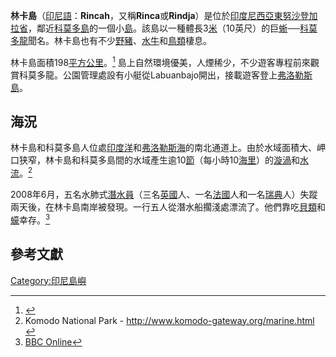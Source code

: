 {{coord|08|44|33|S|119|42|3|E|region:ID_type:isle|display=title}}
{{Infobox Islands
| name          = 林卡<br />Rincah
| native name   = Pulau Rindja
| image name    = Rinca2.jpg
| image caption = 林卡島
| image alt     = 
| area          = 198 km²
| location      = [[海洋东南亚|海洋东南亚]]
| locator map      = {{Location map |Indonesia | label=Rincah |mark=<!--dot-->red pog.svg |lat_deg=-8|lat_min=44 |lon_deg=119|lon_min=42 |position=right |width=300 |float=right}}
| locator map size = 
| map_custom       = yes
| archipelago   = [[小巽他群島|小巽他群島]]
| country       = Indonesia
| country admin divisions title = 省
| country admin divisions       = [[東努沙登加拉省|東努沙登加拉省]]
| largest city  = 
| demonym       = 
| population    = 
| density       = 
| ethnic groups = 
}}
'''林卡島'''（[[印尼語|印尼語]]：'''Rincah'''，又稱'''Rinca'''或'''Rindja'''）是位於[[印度尼西亞|印度尼西亞]][[東努沙登加拉省|東努沙登加拉省]]，鄰近[[科莫多島|科莫多島]]的一個小[[島嶼|島]]。該島以一種體長3[[米_(單位)|米]]（10英尺）的巨[[蜥蜴|蜥]]──[[科莫多龍|科莫多龍]]聞名。林卡島也有不少[[野豬|野豬]]、[[水牛|水牛]]和[[鳥類|鳥類]]棲息。

林卡島面積198[[平方公里|平方公里]]。<ref name="MONK_7">{{cite book |last=Monk |first=K.A. |coauthors=Fretes, Y., Reksodiharjo-Lilley, G. |title=The Ecology of Nusa Tenggara and Maluku |publisher=Periplus Editions Ltd. |date=1996 |page=7|location=Hong Kong |isbn=962-593-076-0}}</ref> 島上自然環境優美，人煙稀少，不少遊客專程前來觀賞科莫多龍。公園管理處設有小艇從Labuanbajo開出，接載遊客登上[[弗洛勒斯島|弗洛勒斯島]]。

== 海況 ==
林卡島和科莫多島人位處[[印度洋|印度洋]]和[[弗洛勒斯海|弗洛勒斯海]]的南北通道上。由於水域面積大、岬口狭窄，林卡島和科莫多島間的水域產生逾10[[節_(單位)|節]]（每小時10[[海里|海里]]）的[[漩渦|漩渦]]和[[水流|水流]]。<ref>Komodo National Park - http://www.komodo-gateway.org/marine.html {{Wayback|url=http://www.komodo-gateway.org/marine.html |date=20110307032654 }}</ref> 

2008年6月，五名水肺式[[潛水員|潛水員]]（三名[[英國|英國]]人、一名[[法國|法國]]人和一名[[瑞典|瑞典]]人）失蹤兩天後，在林卡島南岸被發現。一行五人從潛水船擱淺處漂流了{{convert|20|mi|km}}。他們靠吃[[貝類|貝類]]和[[蠔|蠔]]幸存。<ref>[http://news.bbc.co.uk/1/hi/world/asia-pacific/7441446.stm BBC Online]</ref>

== 參考文獻 ==
{{reflist}}

{{印度尼西亞小作品}}

[[Category:印尼島嶼|Category:印尼島嶼]]